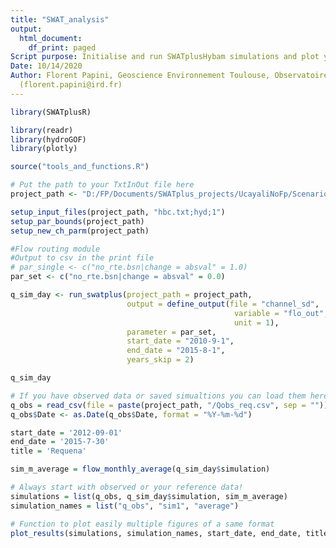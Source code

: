 ```yaml
---
title: "SWAT_analysis"
output:
  html_document:
    df_print: paged
Script purpose: Initialise and run SWATplusHybam simulations and plot your results
Date: 10/14/2020
Author: Florent Papini, Geoscience Environnement Toulouse, Observatoire Midi-Pyrénnées,
  (florent.papini@ird.fr)
---
```



```r
library(SWATplusR)

library(readr)
library(hydroGOF)
library(plotly)

source("tools_and_functions.R")
```


```r
# Put the path to your TxtInOut file here
project_path <- "D:/FP/Documents/SWATplus_projects/UcayaliNoFp/Scenarios/Default/TxtInOut"

setup_input_files(project_path, "hbc.txt;hyd;1")
setup_par_bounds(project_path)
setup_new_ch_parm(project_path)
```


```r
#Flow routing module
#Output to csv in the print file
# par_single <- c("no_rte.bsn|change = absval" = 1.0)
par_set <- c("no_rte.bsn|change = absval" = 0.0)

q_sim_day <- run_swatplus(project_path = project_path,
                          output = define_output(file = "channel_sd",
                                                  variable = "flo_out",
                                                  unit = 1),
                          parameter = par_set,
                          start_date = "2010-9-1",
                          end_date = "2015-8-1",
                          years_skip = 2)
```






```r
q_sim_day
```



```r
# If you have observed data or saved simualtions you can load them here
q_obs = read_csv(file = paste(project_path, "/Qobs_req.csv", sep = ""))
q_obs$Date <- as.Date(q_obs$Date, format = "%Y-%m-%d")
```


```r
start_date = '2012-09-01'
end_date = '2015-7-30'
title = 'Requena'

sim_m_average = flow_monthly_average(q_sim_day$simulation)

# Always start with observed or your reference data!
simulations = list(q_obs, q_sim_day$simulation, sim_m_average)
simulation_names = list("q_obs", "sim1", "average")

# Function to plot easily multiple figures of a same format
plot_results(simulations, simulation_names, start_date, end_date, title)
```





